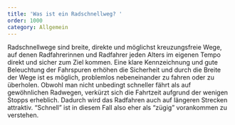 ```yaml
---
title: 'Was ist ein Radschnellweg? '
order: 1000
category: Allgemein
---
```


Radschnellwege sind breite, direkte und möglichst kreuzungsfreie Wege, auf denen Radfahrerinnen und Radfahrer jeden Alters im eigenen Tempo direkt und sicher zum Ziel kommen. Eine klare Kennzeichnung und gute Beleuchtung der Fahrspuren erhöhen die Sicherheit und durch die Breite der Wege ist es möglich, problemlos nebeneinander zu fahren oder zu überholen. Obwohl man nicht unbedingt schneller fährt als auf gewöhnlichen Radwegen, verkürzt sich die Fahrtzeit aufgrund der wenigen Stopps erheblich. Dadurch wird das Radfahren auch auf längeren Strecken attraktiv. “Schnell” ist in diesem Fall also eher als “zügig” vorankommen zu verstehen.
